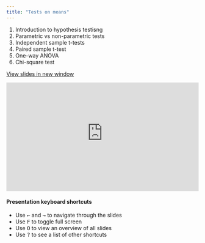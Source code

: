 ```yaml
---
title: "Tests on means"
---
```


1.  Introduction to hypothesis testisng
2. Parametric vs non-parametric tests
3. Independent sample t-tests
4. Paired sample t-test
5. One-way ANOVA
6. Chi-square test

<a href="https://agec211-stat-methods.github.io/agec211-lecture/module5-tests-on-means" target="_blank" class="btn-slides">View slides in new window</a>

::: {.box style="padding-bottom:56.25%; position:relative; display:block; width: 100%"}
<iframe width="100%" height="100%" src="https://agec211-stat-methods.github.io/agec211-lecture/module5-tests-on-means" frameborder="0" allowfullscreen style="position:absolute; top:0; left: 0">

</iframe>
:::

#### Presentation keyboard shortcuts

::: text-line-space
<ul>

<li>Use <kbd>←</kbd> and <kbd>→</kbd> to navigate through the slides</li>

<li>Use <kbd>F</kbd> to toggle full screen</li>

<li>Use <kbd>O</kbd> to view an overview of all slides</li>

<li>Use <kbd>?</kbd> to see a list of other shortcuts</li>

</ul>
:::
